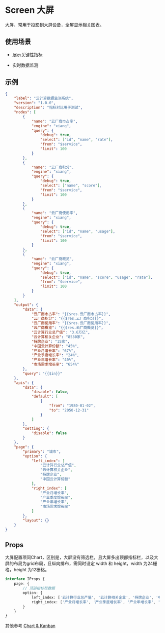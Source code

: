 # Screen 大屏

大屏，常用于投影到大屏设备，全屏显示相关图表。

## 使用场景

- 展示关键性指标

- 实时数据监测

## 示例

<Detail title="Show Code">

```json
{
	"label": "云计算数据监测系统",
	"version": "1.0.0",
	"description": "指标对比用于测试",
	"nodes": [
		{
			"name": "云厂商市占率",
			"engine": "xiang",
			"query": {
				"debug": true,
				"select": ["id", "name", "rate"],
				"from": "$service",
				"limit": 100
			}
		},
		{
			"name": "云厂商积分",
			"engine": "xiang",
			"query": {
				"debug": true,
				"select": ["name", "score"],
				"from": "$service",
				"limit": 100
			}
		},
		{
			"name": "云厂商使用率",
			"engine": "xiang",
			"query": {
				"debug": true,
				"select": ["id", "name", "usage"],
				"from": "$service",
				"limit": 100
			}
		},
		{
			"name": "云厂商概览",
			"engine": "xiang",
			"query": {
				"debug": true,
				"select": ["id", "name", "score", "usage", "rate"],
				"from": "$service",
				"limit": 100
			}
		}
	],
	"output": {
		"data": {
			"云厂商市占率": "{{$res.云厂商市占率}}",
			"云厂商积分": "{{$res.云厂商积分}}",
			"云厂商使用率": "{{$res.云厂商使用率}}",
			"云厂商概览": "{{$res.云厂商概览}}",
			"云计算行业总产值": "3.6万亿",
			"云计算相关企业": "8530家",
			"持牌企业": "15家",
			"中国云计算份额": "45%",
			"产业月增长率": "67%",
			"产业季度增长率": "24%",
			"产业年增长率": "40%",
			"市场需求增长率": "654%"
		},
		"query": "{{$in}}"
	},
	"apis": {
		"data": {
			"disable": false,
			"default": [
				{
					"from": "1980-01-02",
					"to": "2050-12-31"
				}
			]
		},
		"setting": {
			"disable": false
		}
	},
	"page": {
		"primary": "城市",
		"option": {
			"left_index": [
				"云计算行业总产值",
				"云计算相关企业",
				"持牌企业",
				"中国云计算份额"
			],
			"right_index": [
				"产业月增长率",
				"产业季度增长率",
				"产业年增长率",
				"市场需求增长率"
			]
		},
		"layout": {}
	}
}
```

</Detail>

## Props

<Notice type='success'>
	大屏配置项同Chart，区别是，大屏没有筛选栏，且大屏多出顶部指标栏，以及大屏的布局为grid布局，且纵向排布，需同时设定
	width 和 height，width 为24栅格，height 为12栅格。
</Notice>

```ts
interface IProps {
	page: {
		// 顶部指标栏数据
		option: {
			left_index: ['云计算行业总产值', '云计算相关企业', '持牌企业', '中国云计算份额']
			right_index: ['产业月增长率', '产业季度增长率', '产业年增长率', '市场需求增长率']
		}
	}
}
```

其他参考 [Chart & Kanban](/components/a.页面描述/c.Chart%20&%20Kanban)
